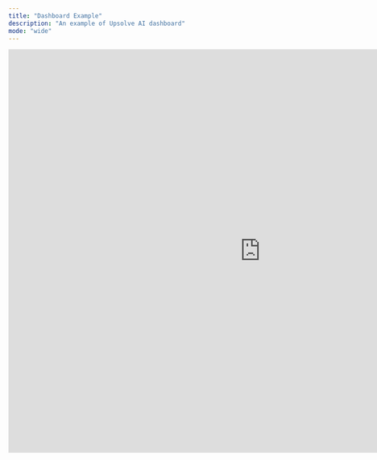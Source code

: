 ```yaml
---
title: "Dashboard Example"
description: "An example of Upsolve AI dashboard"
mode: "wide"
---
```


  <iframe
    id="moneyBankDemoDashboard"
    title="Demo Dashboard"
    width="1000"
    height="800"
    src="https://hub.upsolve.ai/share/dashboard/9dac8ad3-4bbf-4012-9746-9bf090cfff29?theme=light"
    frameborder="0">
  </iframe>